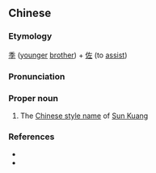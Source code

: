 ==Chinese==
{{zh-forms}}

===Etymology===
[[季]] ([[younger]] [[brother]]) + [[佐]] (to [[assist]])

===Pronunciation===
{{zh-pron
|m=Jìzuǒ
|cat=pn
}}

===Proper noun===
{{zh-proper noun}}

# The [[w:Chinese style name|Chinese style name]] of [[w:Sun Kuang|Sun Kuang]]

===References===
* {{pedialite|孫匡|lang=zh}}
* {{pedialite|Sun Kuang}}